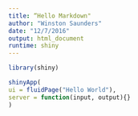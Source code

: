 ```yaml
---
title: “Hello Markdown"
author: "Winston Saunders"
date: "12/7/2016"
output: html_document
runtime: shiny
---
```


```r
library(shiny)

shinyApp(
ui = fluidPage("Hello World"),
server = function(input, output){}
)
```


